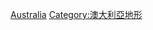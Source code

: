 {{Commonscat|Peninsulas of Australia}}

[[Category:各国半岛|Australia]]
[[Category:澳大利亞地形|Category:澳大利亞地形]]